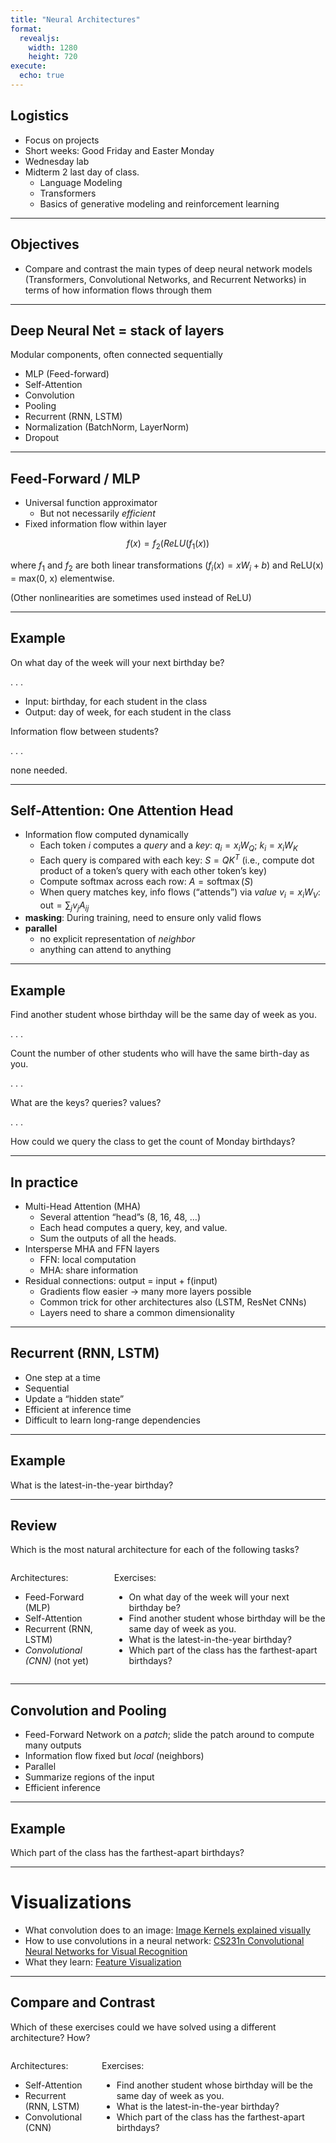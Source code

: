 ```yaml
---
title: "Neural Architectures"
format:
  revealjs:
    width: 1280
    height: 720
execute: 
  echo: true
---
```


## Logistics

- Focus on projects
- Short weeks: Good Friday and Easter Monday
- Wednesday lab
- Midterm 2 last day of class.
  - Language Modeling
  - Transformers
  - Basics of generative modeling and reinforcement learning

---

## Objectives

- Compare and contrast the main types of deep neural network models (Transformers, Convolutional Networks, and Recurrent Networks) in terms of how information flows through them

---

## Deep Neural Net = stack of layers

Modular components, often connected sequentially

- MLP (Feed-forward)
- Self-Attention
- Convolution
- Pooling
- Recurrent (RNN, LSTM)
- Normalization (BatchNorm, LayerNorm)
- Dropout


---

## Feed-Forward / MLP

- Universal function approximator
  - But not necessarily *efficient*
- Fixed information flow within layer

$$f(x) = f_2(ReLU(f_1(x))$$

where $f_1$ and $f_2$ are both linear transformations ($f_i(x) = x W_i + b$) and ReLU(x) = max(0, x) elementwise.

(Other nonlinearities are sometimes used instead of ReLU)

---

## Example

On what day of the week will your next birthday be?

. . .

- Input: birthday, for each student in the class
- Output: day of week, for each student in the class

Information flow between students?

. . .

none needed.

---

## Self-Attention: One Attention Head {.smaller}

- Information flow computed dynamically
   - Each token $i$ computes a *query* and a *key*: $q_i = x_i W_Q$; $k_i = x_i W_K$
   - Each query is compared with each key: $S = Q K^T$ (i.e., compute dot product of a token's query with each other token's key)
   - Compute softmax across each row: $A = \operatorname{softmax}(S)$
   - When query matches key, info flows ("attends") via *value* $v_i = x_i W_V$: $\text{out} = \sum_j v_j A_{ij}$
- **masking**: During training, need to ensure only valid flows
- **parallel**
  - no explicit representation of *neighbor*
  - anything can attend to anything

---

## Example

Find another student whose birthday will be the same day of week as you.

. . .

Count the number of other students who will have the same birth-day as you.

. . .

What are the keys? queries? values?

. . .

How could we query the class to get the count of Monday birthdays?

---

## In practice {.smaller}

- Multi-Head Attention (MHA)
  - Several attention "head"s (8, 16, 48, ...)
  - Each head computes a query, key, and value.
  - Sum the outputs of all the heads.
- Intersperse MHA and FFN layers
  - FFN: local computation
  - MHA: share information
- Residual connections: output = input + f(input)
  - Gradients flow easier -> many more layers possible
  - Common trick for other architectures also (LSTM, ResNet CNNs)
  - Layers need to share a common dimensionality

---

## Recurrent (RNN, LSTM)

- One step at a time
- Sequential
- Update a "hidden state"
- Efficient at inference time
- Difficult to learn long-range dependencies 

---

## Example

What is the latest-in-the-year birthday?

---

## Review

Which is the most natural architecture for each of the following tasks?

::: {.columns}

::: {.column}
Architectures:

- Feed-Forward (MLP)
- Self-Attention
- Recurrent (RNN, LSTM)
- *Convolutional (CNN)* (not yet)
:::

::: {.column}
Exercises:

- On what day of the week will your next birthday be?
- Find another student whose birthday will be the same day of week as you.
- What is the latest-in-the-year birthday?
- Which part of the class has the farthest-apart birthdays?
:::

:::

---

## Convolution and Pooling

- Feed-Forward Network on a *patch*; slide the patch around to compute many outputs
- Information flow fixed but *local* (neighbors)
- Parallel
- Summarize regions of the input
- Efficient inference

---

## Example

Which part of the class has the farthest-apart birthdays?

---

# Visualizations

- What convolution does to an image: [Image Kernels explained visually](https://setosa.io/ev/image-kernels/)
- How to use convolutions in a neural network: [CS231n Convolutional Neural Networks for Visual Recognition](https://cs231n.github.io/convolutional-networks/)
- What they learn: [Feature Visualization](https://distill.pub/2017/feature-visualization/)

---

## Compare and Contrast

Which of these exercises could we have solved using a different architecture? How?

::: {.columns}

::: {.column}
Architectures:

- Self-Attention
- Recurrent (RNN, LSTM)
- Convolutional (CNN)
:::

::: {.column}
Exercises:

- Find another student whose birthday will be the same day of week as you.
- What is the latest-in-the-year birthday?
- Which part of the class has the farthest-apart birthdays?
:::

:::